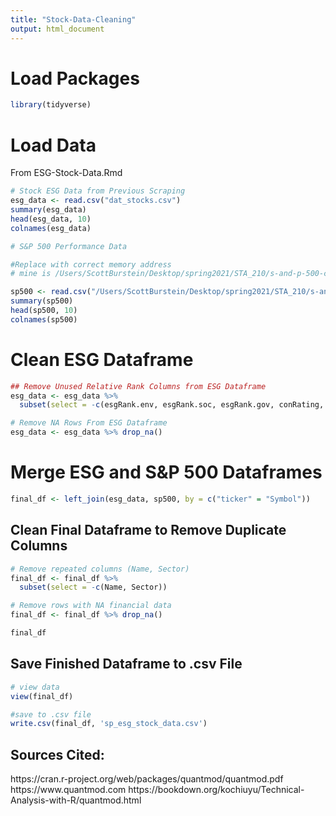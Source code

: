 ```yaml
---
title: "Stock-Data-Cleaning"
output: html_document
---
```


# Load Packages

```r
library(tidyverse)
```

# Load Data
From ESG-Stock-Data.Rmd

```r
# Stock ESG Data from Previous Scraping
esg_data <- read.csv("dat_stocks.csv")
summary(esg_data)
head(esg_data, 10)
colnames(esg_data)

# S&P 500 Performance Data

#Replace with correct memory address
# mine is /Users/ScottBurstein/Desktop/spring2021/STA_210/s-and-p-500-companies-financials_zip/data/constituents-financials_csv.csv

sp500 <- read.csv("/Users/ScottBurstein/Desktop/spring2021/STA_210/s-and-p-500-companies-financials_zip/data/constituents-financials_csv.csv")
summary(sp500)
head(sp500, 10)
colnames(sp500)
```

# Clean ESG Dataframe

```r
## Remove Unused Relative Rank Columns from ESG Dataframe
esg_data <- esg_data %>%
  subset(select = -c(esgRank.env, esgRank.soc, esgRank.gov, conRating, conLevel, conAreas))

# Remove NA Rows From ESG Dataframe
esg_data <- esg_data %>% drop_na()
```

# Merge ESG and S&P 500 Dataframes

```r
final_df <- left_join(esg_data, sp500, by = c("ticker" = "Symbol"))
```

## Clean Final Dataframe to Remove Duplicate Columns

```r
# Remove repeated columns (Name, Sector)
final_df <- final_df %>%
  subset(select = -c(Name, Sector))

# Remove rows with NA financial data
final_df <- final_df %>% drop_na()

final_df
```


## Save Finished Dataframe to .csv File

```r
# view data
view(final_df)

#save to .csv file
write.csv(final_df, 'sp_esg_stock_data.csv')
```


## Sources Cited:

https://cran.r-project.org/web/packages/quantmod/quantmod.pdf
https://www.quantmod.com
https://bookdown.org/kochiuyu/Technical-Analysis-with-R/quantmod.html
